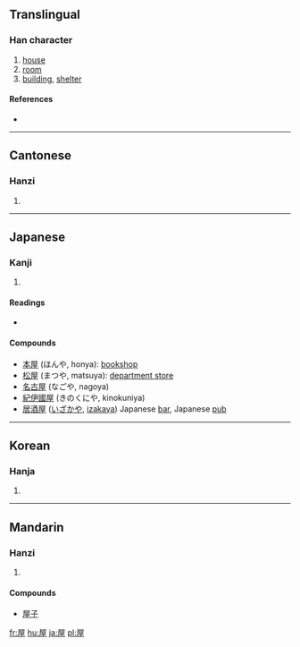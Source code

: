 ==Translingual==

===Han character===
{{Han char|rn=44|rad=尸|as=06|sn=9|four=7721<sub>4</sub>|canj=尸一戈土 (SMIG)}}

# [[house]]
# [[room]]
# [[building]], [[shelter]]

====References====
* {{Han ref|kx=0301.190|dkj=07684|dj=0598.110|hdz=20972.010|uh=5C4B|ud=23627|bh=ABCE|bd=43982}}

----

==Cantonese==

===Hanzi===
{{yue-hanzi|jyut=|y=[[nguk1]], [[uk1]]}}

# {{defn|Cantonese}}

----

==Japanese==

===Kanji===
{{ja-kanji|grade=3|rs=尸06}}

# {{defn|Japanese}}

====Readings====
* {{ja-readings|on=[[おく]] (oku)  <  [[をく]] (woku)|kun=[[や]] (ya), [[やね]] (yane)}}

====Compounds====
* [[本屋]] (ほんや, honya): [[bookshop]]
* [[松屋]] (まつや, matsuya): [[department store]]
* [[名古屋]] (なごや, nagoya)
* [[紀伊國屋]] (きのくにや, kinokuniya)
* [[居酒屋]] ([[いざかや]], [[izakaya]]) Japanese [[bar]], Japanese [[pub]]
----

==Korean==

===Hanja===
{{ko-hanja|hangeul=옥|rv=ok|mr=ok}}

# {{defn|Korean}}

----

==Mandarin==

===Hanzi===
{{cmn-hanzi|pin=[[wū]] ([[wu1]])|wg=[[wu1|wu<sup>1</sup>]]}}

# {{defn|Mandarin}}

====Compounds====

* [[屋子]]

[[fr:屋]]
[[hu:屋]]
[[ja:屋]]
[[pl:屋]]